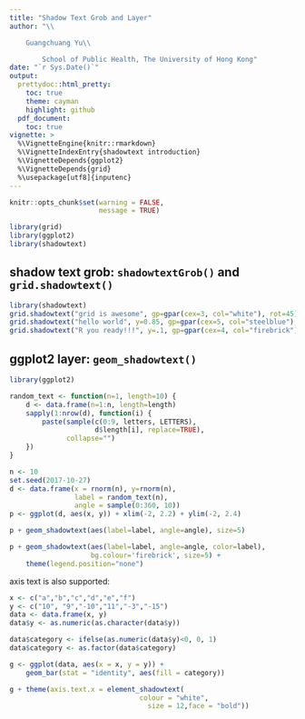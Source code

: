 ```yaml
---
title: "Shadow Text Grob and Layer"
author: "\\

	Guangchuang Yu\\

        School of Public Health, The University of Hong Kong"
date: "`r Sys.Date()`"
output:
  prettydoc::html_pretty:
    toc: true
    theme: cayman
    highlight: github
  pdf_document:
    toc: true
vignette: >
  %\VignetteEngine{knitr::rmarkdown}
  %\VignetteIndexEntry{shadowtext introduction}
  %\VignetteDepends{ggplot2}
  %\VignetteDepends{grid}
  %\usepackage[utf8]{inputenc}
---
```




```r
knitr::opts_chunk$set(warning = FALSE,
                      message = TRUE)

library(grid)
library(ggplot2)
library(shadowtext)
```



## shadow text grob: `shadowtextGrob()` and `grid.shadowtext()`


```r
library(shadowtext)
grid.shadowtext("grid is awesome", gp=gpar(cex=3, col="white"), rot=45)
grid.shadowtext("hello world", y=0.85, gp=gpar(cex=5, col="steelblue"), bg.colour="firebrick")
grid.shadowtext("R you ready!!!", y=.1, gp=gpar(cex=4, col="firebrick"))
```


## ggplot2 layer: `geom_shadowtext()`


```r
library(ggplot2)

random_text <- function(n=1, length=10) {
    d <- data.frame(n=1:n, length=length)
    sapply(1:nrow(d), function(i) {
        paste(sample(c(0:9, letters, LETTERS),
                     d$length[i], replace=TRUE),
              collapse="")
    })
}

n <- 10
set.seed(2017-10-27)
d <- data.frame(x = rnorm(n), y=rnorm(n),
                label = random_text(n),
                angle = sample(0:360, 10))
p <- ggplot(d, aes(x, y)) + xlim(-2, 2.2) + ylim(-2, 2.4)

p + geom_shadowtext(aes(label=label, angle=angle), size=5)

p + geom_shadowtext(aes(label=label, angle=angle, color=label),
                    bg.colour='firebrick', size=5) +
    theme(legend.position="none")
```

axis text is also supported:

```r
x <- c("a","b","c","d","e","f")
y <- c("10", "9","-10","11","-3","-15")
data <- data.frame(x, y)
data$y <- as.numeric(as.character(data$y))

data$category <- ifelse(as.numeric(data$y)<0, 0, 1)
data$category <- as.factor(data$category)

g <- ggplot(data, aes(x = x, y = y)) +  
    geom_bar(stat = "identity", aes(fill = category))

g + theme(axis.text.x = element_shadowtext( 
                      			colour = "white", 
			                      size = 12,face = "bold"))
```
